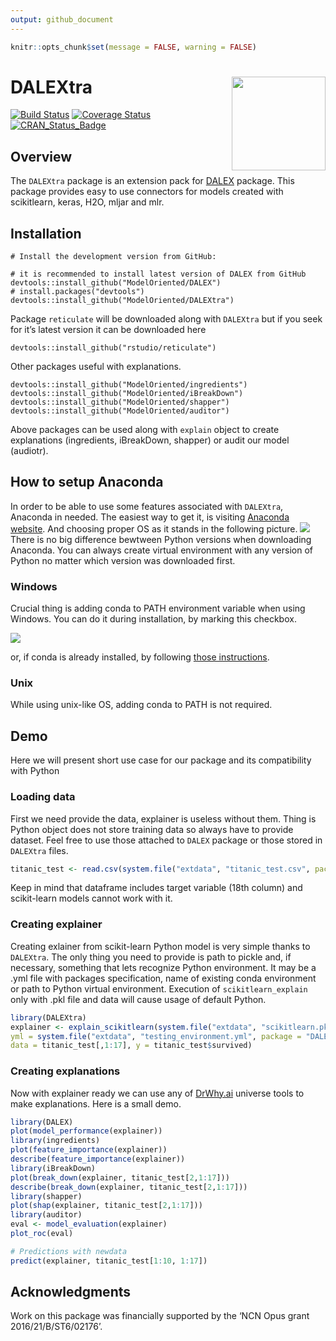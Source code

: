 ```yaml
---
output: github_document
---
```


```r
knitr::opts_chunk$set(message = FALSE, warning = FALSE)
```

# DALEXtra <img src="man/figures/logo.png" align="right" width="150"/>

[![Build Status](https://travis-ci.org/ModelOriented/DALEXtra.svg?branch=master)](https://travis-ci.org/ModelOriented/DALEXtra)
[![Coverage
Status](https://img.shields.io/codecov/c/github/ModelOriented/DALEXtra/master.svg)](https://codecov.io/github/ModelOriented/DALEXtra?branch=master)
[![CRAN_Status_Badge](http://www.r-pkg.org/badges/version/DALEXtra)](https://cran.r-project.org/package=DALEXtra)

## Overview

The `DALEXtra` package is an extension pack for [DALEX](https://modeloriented.github.io/DALEX) package.
This package provides easy to use connectors for models created with scikitlearn, keras, H2O, mljar and mlr.


## Installation

```
# Install the development version from GitHub:

# it is recommended to install latest version of DALEX from GitHub
devtools::install_github("ModelOriented/DALEX")
# install.packages("devtools")
devtools::install_github("ModelOriented/DALEXtra")
```

Package `reticulate` will be downloaded along with `DALEXtra` but if you seek for it's latest version it can be downloaded here

```
devtools::install_github("rstudio/reticulate")
```

Other packages useful with explanations.

```
devtools::install_github("ModelOriented/ingredients")
devtools::install_github("ModelOriented/iBreakDown")
devtools::install_github("ModelOriented/shapper")
devtools::install_github("ModelOriented/auditor")
```

Above packages can be used along with `explain` object to create explanations (ingredients, iBreakDown, shapper) or audit our model (audiotr).


## How to setup Anaconda

In order to be able to use some features associated with `DALEXtra`, Anaconda in needed. The easiest way to get it, is visiting 
[Anaconda website](https://www.anaconda.com/distribution). And choosing proper OS as it stands in the following picture.
![](https://raw.githubusercontent.com/ModelOriented/DALEXtra/master/README_files/figure-gfm/anaconda1.png) There is no big difference bewtween Python versions when downloading Anaconda. You can always create virtual environment with any version of Python no matter which version was downloaded first.

### Windows 

Crucial thing is adding conda to PATH environment variable when using Windows. You can do it during installation, by marking this checkbox.

![](https://raw.githubusercontent.com/ModelOriented/DALEXtra/master/README_files/figure-gfm/anaconda2.png)

or, if conda is already installed, by following [those instructions](https://stackoverflow.com/a/44597801/9717584).

### Unix

While using unix-like OS, adding conda to PATH is not required.

## Demo

Here we will present short use case for our package and its compatibility with Python

### Loading data

First we need provide the data, explainer is useless without them. Thing is Python object does not store training data so always have to provide dataset. Feel free to use those attached to `DALEX` package or those stored in `DALEXtra` files. 

```r
titanic_test <- read.csv(system.file("extdata", "titanic_test.csv", package = "DALEXtra"))
```
Keep in mind that dataframe includes target variable (18th column) and scikit-learn models cannot work with it.

### Creating explainer

Creating exlainer from scikit-learn Python model is very simple thanks to `DALEXtra`. The only thing you need to provide is path to pickle and, if necessary, something that lets recognize Python environment. It may be a .yml file with packages specification, name of existing conda environment or path to Python virtual environment. Execution of `scikitlearn_explain` only with .pkl file and data will cause usage of default Python.

```r
library(DALEXtra)
explainer <- explain_scikitlearn(system.file("extdata", "scikitlearn.pkl", package = "DALEXtra"),
yml = system.file("extdata", "testing_environment.yml", package = "DALEXtra"), 
data = titanic_test[,1:17], y = titanic_test$survived)
```

### Creating explanations
Now with explainer ready we can use any of [DrWhy.ai](https://github.com/ModelOriented/DrWhy/blob/master/README.md) universe tools to make explanations. Here is a small demo.
```r
library(DALEX)
plot(model_performance(explainer))
library(ingredients)
plot(feature_importance(explainer))
describe(feature_importance(explainer))
library(iBreakDown)
plot(break_down(explainer, titanic_test[2,1:17]))
describe(break_down(explainer, titanic_test[2,1:17]))
library(shapper)
plot(shap(explainer, titanic_test[2,1:17]))
library(auditor)
eval <- model_evaluation(explainer)
plot_roc(eval)

# Predictions with newdata
predict(explainer, titanic_test[1:10, 1:17])
```


## Acknowledgments

Work on this package was financially supported by the 'NCN Opus grant 2016/21/B/ST6/02176'.
    

